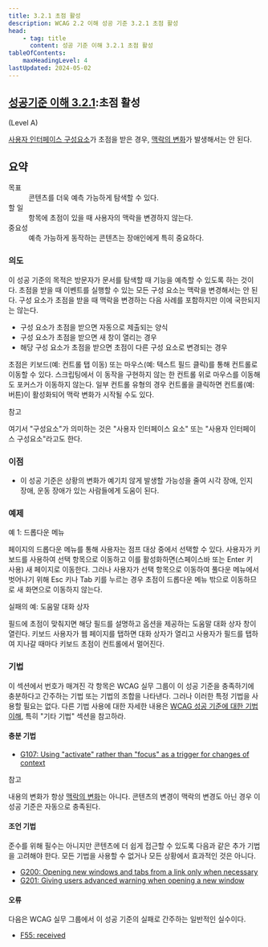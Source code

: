 ```yaml
---
title: 3.2.1 초점 활성
description: WCAG 2.2 이해 성공 기준 3.2.1 초점 활성
head:
    - tag: title
      content: 성공 기준 이해 3.2.1 초점 활성
tableOfContents:
    maxHeadingLevel: 4
lastUpdated: 2024-05-02
---
```



## [성공기준 이해 3.2.1](https://w3.org/TR/WCAG22#on-focus):초점 활성 

(Level A)

<Card title="성공 기준(SC)"></Card>

[사용자 인터페이스 구성요소](../../../glossary/user-interface-component)가 초점을 받은 경우, [맥락의 변화](../../../glossary/changes-of-context)가 발생해서는 안 된다.

## 요약

<dl>
<dt>목표</dt>
<dd>콘텐츠를 더욱 예측 가능하게 탐색할 수 있다.</dd>
<dt>할 일</dt>
<dd>항목에 초점이 있을 때 사용자의 맥락을 변경하지 않는다.</dd>
<dt>중요성</dt>
<dd>예측 가능하게 동작하는 콘텐츠는 장애인에게 특히 중요하다.</dd>
</dl>

### 의도

이 성공 기준의 목적은 방문자가 문서를 탐색할 때 기능을 예측할 수 있도록 하는 것이다. 초점을 받을 때 이벤트를 실행할 수 있는 모든 구성 요소는 맥락을 변경해서는 안 된다. 구성 요소가 초점을 받을 때 맥락을 변경하는 다음 사례를 포함하지만 이에 국한되지는 않는다.

*   구성 요소가 초점을 받으면 자동으로 제출되는 양식
*   구성 요소가 초점을 받으면 새 창이 열리는 경우
*   해당 구성 요소가 초점을 받으면 초점이 다른 구성 요소로 변경되는 경우

초점은 키보드(예: 컨트롤 탭 이동) 또는 마우스(예: 텍스트 필드 클릭)를 통해 컨트롤로 이동할 수 있다. 스크립팅에서 이 동작을 구현하지 않는 한 컨트롤 위로 마우스를 이동해도 포커스가 이동하지 않는다. 일부 컨트롤 유형의 경우 컨트롤을 클릭하면 컨트롤(예: 버튼)이 활성화되어 맥락 변화가 시작될 수도 있다.

참고

여기서 "구성요소"가 의미하는 것은 "사용자 인터페이스 요소" 또는 "사용자 인터페이스 구성요소"라고도 한다.

### 이점

*   이 성공 기준은 상황의 변화가 예기치 않게 발생할 가능성을 줄여 시각 장애, 인지 장애, 운동 장애가 있는 사람들에게 도움이 된다.

### 예제

예 1: 드롭다운 메뉴

페이지의 드롭다운 메뉴를 통해 사용자는 점프 대상 중에서 선택할 수 있다. 사용자가 키보드를 사용하여 선택 항목으로 이동하고 이를 활성화하면(스페이스바 또는 Enter 키 사용) 새 페이지로 이동한다. 그러나 사용자가 선택 항목으로 이동하여 풀다운 메뉴에서 벗어나기 위해 Esc 키나 Tab 키를 누르는 경우 초점이 드롭다운 메뉴 밖으로 이동하므로 새 화면으로 이동하지 않는다.

실패의 예: 도움말 대화 상자

필드에 초점이 맞춰지면 해당 필드를 설명하고 옵션을 제공하는 도움말 대화 상자 창이 열린다. 키보드 사용자가 웹 페이지를 탭하면 대화 상자가 열리고 사용자가 필드를 탭하여 지나갈 때마다 키보드 초점이 컨트롤에서 멀어진다.

### 기법

이 섹션에서 번호가 매겨진 각 항목은 WCAG 실무 그룹이 이 성공 기준을 충족하기에 충분하다고 간주하는 기법 또는 기법의 조합을 나타낸다. 그러나 이러한 특정 기법을 사용할 필요는 없다. 다른 기법 사용에 대한 자세한 내용은 [WCAG 성공 기준에 대한 기법 이해](../understanding-techniques), 특히 "기타 기법" 섹션을 참고하라.

#### 충분 기법

*   [G107: Using "activate" rather than "focus" as a trigger for changes of context](https://www.w3.org/WAI/WCAG22/Techniques/general/G107)

참고

내용의 변화가 항상 [맥락의 변화](../../../glossary/changes-of-context)는 아니다. 콘텐츠의 변경이 맥락의 변경도 아닌 경우 이 성공 기준은 자동으로 충족된다.

#### 조언 기법

준수를 위해 필수는 아니지만 콘텐츠에 더 쉽게 접근할 수 있도록 다음과 같은 추가 기법을 고려해야 한다. 모든 기법을 사용할 수 없거나 모든 상황에서 효과적인 것은 아니다.

*   [G200: Opening new windows and tabs from a link only when necessary](https://www.w3.org/WAI/WCAG22/Techniques/general/G200)
*   [G201: Giving users advanced warning when opening a new window](https://www.w3.org/WAI/WCAG22/Techniques/general/G201)

#### 오류

다음은 WCAG 실무 그룹에서 이 성공 기준의 실패로 간주하는 일반적인 실수이다.

*   [F55: received](https://www.w3.org/WAI/WCAG22/Techniques/failures/F55)

